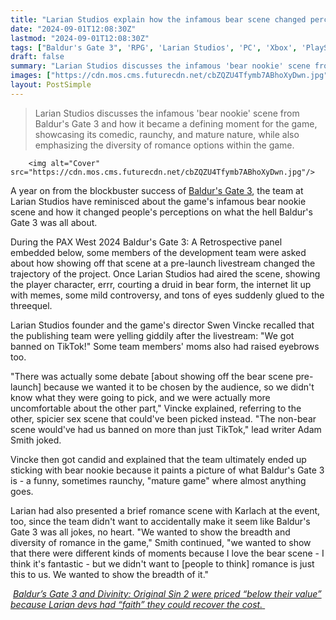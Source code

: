 ```yaml
---
title: "Larian Studios explain how the infamous bear scene changed perceptions toward Baldur's Gate 3: 'We got banned on TikTok!'"
date: "2024-09-01T12:08:30Z"
lastmod: "2024-09-01T12:08:30Z"
tags: ["Baldur's Gate 3", 'RPG', 'Larian Studios', 'PC', 'Xbox', 'PlayStation']
draft: false
summary: "Larian Studios discusses the infamous 'bear nookie' scene from Baldur's Gate 3 and how it became a defining moment for the game, showcasing its comedic, raunchy, and mature nature, while also emphasizing the diversity of romance options within the game."
images: ["https://cdn.mos.cms.futurecdn.net/cbZQZU4Tfymb7ABhoXyDwn.jpg"]
layout: PostSimple
---
```

> Larian Studios discusses the infamous 'bear nookie' scene from Baldur's Gate 3 and how it became a defining moment for the game, showcasing its comedic, raunchy, and mature nature, while also emphasizing the diversity of romance options within the game.


        <img alt="Cover" src="https://cdn.mos.cms.futurecdn.net/cbZQZU4Tfymb7ABhoXyDwn.jpg"/>
        
A year on from the blockbuster success of [Baldur's Gate 3](https://www.gamesradar.com/baldurs-gate-3-guide/), the team at Larian Studios have reminisced about the game's infamous bear nookie scene and how it changed people's perceptions on what the hell Baldur's Gate 3 was all about.

During the PAX West 2024 Baldur's Gate 3: A Retrospective panel embedded below, some members of the development team were asked about how showing off that scene at a pre-launch livestream changed the trajectory of the project. Once Larian Studios had aired the scene, showing the player character, errr, courting a druid in bear form, the internet lit up with memes, some mild controversy, and tons of eyes suddenly glued to the threequel.

Larian Studios founder and the game's director Swen Vincke recalled that the publishing team were yelling giddily after the livestream: "We got banned on TikTok!" Some team members' moms also had raised eyebrows too.

"There was actually some debate [about showing off the bear scene pre-launch] because we wanted it to be chosen by the audience, so we didn't know what they were going to pick, and we were actually more uncomfortable about the other part," Vincke explained, referring to the other, spicier sex scene that could've been picked instead. "The non-bear scene would've had us banned on more than just TikTok," lead writer Adam Smith joked.

Vincke then got candid and explained that the team ultimately ended up sticking with bear nookie because it paints a picture of what Baldur's Gate 3 is - a funny, sometimes raunchy, "mature game" where almost anything goes.

Larian had also presented a brief romance scene with Karlach at the event, too, since the team didn't want to accidentally make it seem like Baldur's Gate 3 was all jokes, no heart. "We wanted to show the breadth and diversity of romance in the game," Smith continued, "we wanted to show that there were different kinds of moments because I love the bear scene - I think it's fantastic - but we didn't want to [people to think] romance is just this to us. We wanted to show the breadth of it."

 [<em>Baldur’s Gate 3 and Divinity: Original Sin 2 were priced “below their value” because Larian devs had “faith” they could recover the cost.</em> ](https://www.gamesradar.com/games/baldur-s-gate/baldurs-gate-3-and-divinity-original-sin-2-were-priced-below-their-value-because-larian-devs-had-faith-they-could-recover-the-cost/)
        